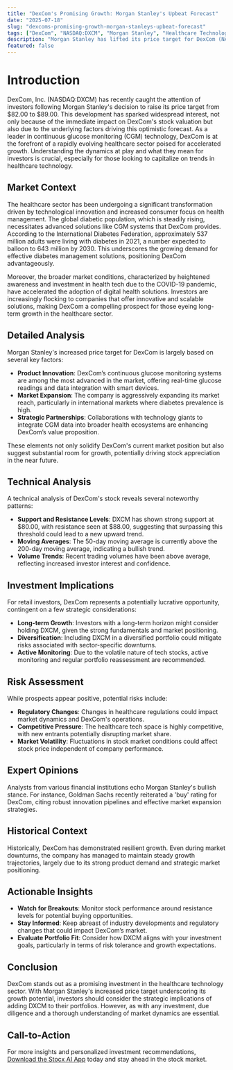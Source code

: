 ```yaml
---
title: "DexCom's Promising Growth: Morgan Stanley's Upbeat Forecast"
date: "2025-07-18"
slug: "dexcoms-promising-growth-morgan-stanleys-upbeat-forecast"
tags: ["DexCom", "NASDAQ:DXCM", "Morgan Stanley", "Healthcare Technology", "Investment Strategies", "Stock Market Analysis", "Diabetes Management", "Technical Analysis", "Financial News", "Retail Investors"]
description: "Morgan Stanley has lifted its price target for DexCom (NASDAQ:DXCM) from $82.00 to $89.00, signaling strong confidence in the company's growth prospects. This bullish outlook reflects DexCom's innovative edge in the diabetic care market, particularly with its continuous glucose monitoring systems which are becoming increasingly critical in modern healthcare. As the demand for advanced medical devices surges and healthcare technology continues to integrate with everyday health management, DexCom’s strategic positioning suggests potential for significant stock appreciation. This report delves into the broader market trends affecting DexCom, the specifics of Morgan Stanley's analysis, and the implications for retail investors. With a focus on technical analysis, investment strategies, and risk assessment, this comprehensive guide provides actionable insights for those considering adding DXCM to their portfolios."
featured: false
---
```


# Introduction
DexCom, Inc. (NASDAQ:DXCM) has recently caught the attention of investors following Morgan Stanley's decision to raise its price target from $82.00 to $89.00. This development has sparked widespread interest, not only because of the immediate impact on DexCom's stock valuation but also due to the underlying factors driving this optimistic forecast. As a leader in continuous glucose monitoring (CGM) technology, DexCom is at the forefront of a rapidly evolving healthcare sector poised for accelerated growth. Understanding the dynamics at play and what they mean for investors is crucial, especially for those looking to capitalize on trends in healthcare technology.

## Market Context
The healthcare sector has been undergoing a significant transformation driven by technological innovation and increased consumer focus on health management. The global diabetic population, which is steadily rising, necessitates advanced solutions like CGM systems that DexCom provides. According to the International Diabetes Federation, approximately 537 million adults were living with diabetes in 2021, a number expected to balloon to 643 million by 2030. This underscores the growing demand for effective diabetes management solutions, positioning DexCom advantageously.

Moreover, the broader market conditions, characterized by heightened awareness and investment in health tech due to the COVID-19 pandemic, have accelerated the adoption of digital health solutions. Investors are increasingly flocking to companies that offer innovative and scalable solutions, making DexCom a compelling prospect for those eyeing long-term growth in the healthcare sector.

## Detailed Analysis
Morgan Stanley's increased price target for DexCom is largely based on several key factors:
- **Product Innovation**: DexCom’s continuous glucose monitoring systems are among the most advanced in the market, offering real-time glucose readings and data integration with smart devices.
- **Market Expansion**: The company is aggressively expanding its market reach, particularly in international markets where diabetes prevalence is high.
- **Strategic Partnerships**: Collaborations with technology giants to integrate CGM data into broader health ecosystems are enhancing DexCom’s value proposition.

These elements not only solidify DexCom's current market position but also suggest substantial room for growth, potentially driving stock appreciation in the near future.

## Technical Analysis
A technical analysis of DexCom's stock reveals several noteworthy patterns:
- **Support and Resistance Levels**: DXCM has shown strong support at $80.00, with resistance seen at $88.00, suggesting that surpassing this threshold could lead to a new upward trend.
- **Moving Averages**: The 50-day moving average is currently above the 200-day moving average, indicating a bullish trend.
- **Volume Trends**: Recent trading volumes have been above average, reflecting increased investor interest and confidence.

## Investment Implications
For retail investors, DexCom represents a potentially lucrative opportunity, contingent on a few strategic considerations:
- **Long-term Growth**: Investors with a long-term horizon might consider holding DXCM, given the strong fundamentals and market positioning.
- **Diversification**: Including DXCM in a diversified portfolio could mitigate risks associated with sector-specific downturns.
- **Active Monitoring**: Due to the volatile nature of tech stocks, active monitoring and regular portfolio reassessment are recommended.

## Risk Assessment
While prospects appear positive, potential risks include:
- **Regulatory Changes**: Changes in healthcare regulations could impact market dynamics and DexCom's operations.
- **Competitive Pressure**: The healthcare tech space is highly competitive, with new entrants potentially disrupting market share.
- **Market Volatility**: Fluctuations in stock market conditions could affect stock price independent of company performance.

## Expert Opinions
Analysts from various financial institutions echo Morgan Stanley's bullish stance. For instance, Goldman Sachs recently reiterated a 'buy' rating for DexCom, citing robust innovation pipelines and effective market expansion strategies.

## Historical Context
Historically, DexCom has demonstrated resilient growth. Even during market downturns, the company has managed to maintain steady growth trajectories, largely due to its strong product demand and strategic market positioning.

## Actionable Insights
- **Watch for Breakouts**: Monitor stock performance around resistance levels for potential buying opportunities.
- **Stay Informed**: Keep abreast of industry developments and regulatory changes that could impact DexCom’s market.
- **Evaluate Portfolio Fit**: Consider how DXCM aligns with your investment goals, particularly in terms of risk tolerance and growth expectations.

## Conclusion
DexCom stands out as a promising investment in the healthcare technology sector. With Morgan Stanley's increased price target underscoring its growth potential, investors should consider the strategic implications of adding DXCM to their portfolios. However, as with any investment, due diligence and a thorough understanding of market dynamics are essential.

## Call-to-Action
For more insights and personalized investment recommendations, [Download the Stocx AI App](https://stocx.co) today and stay ahead in the stock market.
